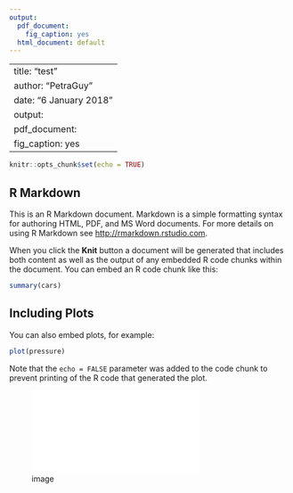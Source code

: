 ```yaml
---
output:
  pdf_document: 
    fig_caption: yes
  html_document: default
---
```

---
title: "test"
author: "PetraGuy"
date: "6 January 2018"
output:
  pdf_document:
    fig_caption: yes
 ---

```r
knitr::opts_chunk$set(echo = TRUE)
```

## R Markdown

This is an R Markdown document. Markdown is a simple formatting syntax for authoring HTML, PDF, and MS Word documents. For more details on using R Markdown see <http://rmarkdown.rstudio.com>.

When you click the **Knit** button a document will be generated that includes both content as well as the output of any embedded R code chunks within the document. You can embed an R code chunk like this:

```r
summary(cars)
```

## Including Plots

You can also embed plots, for example:

```r
plot(pressure)
```

Note that the `echo = FALSE` parameter was added to the code chunk to prevent printing of the R code that generated the plot.


![image](/Sorbusaucuparia.pdf)



